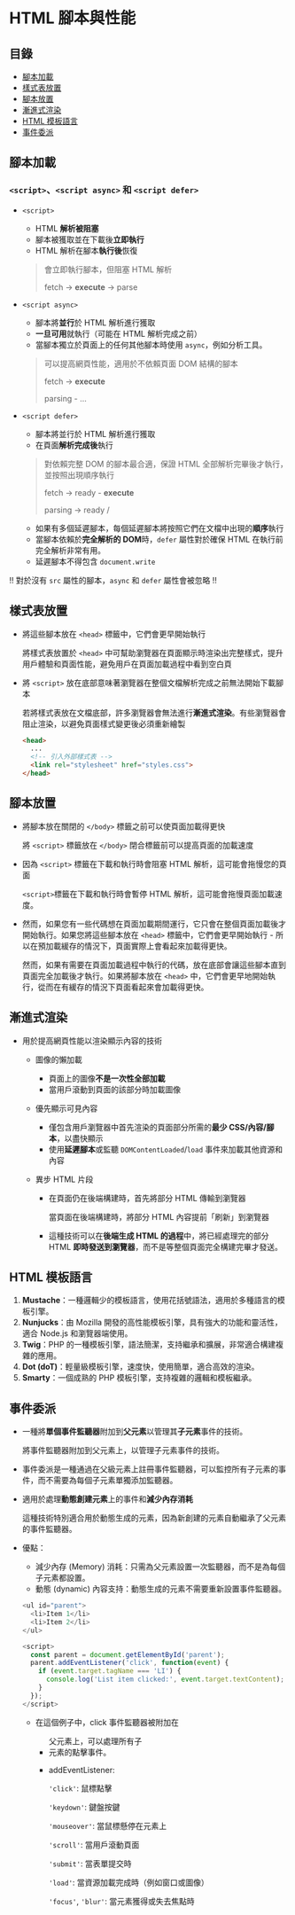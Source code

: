# HTML 腳本與性能

## 目錄
- [腳本加載](#腳本加載)
- [樣式表放置](#樣式表放置)
- [腳本放置](#腳本放置)
- [漸進式渲染](#漸進式渲染)
- [HTML 模板語言](#html-模板語言)
- [事件委派](#事件委派)

## 腳本加載

### `<script>`、`<script async>` 和 `<script defer>`

* `<script>` 
  * HTML **解析被阻塞**
  * 腳本被獲取並在下載後**立即執行**
  * HTML 解析在腳本**執行後**恢復

  > 會立即執行腳本，但阻塞 HTML 解析
  >
  > fetch -> **execute** -> parse

* `<script async>` 
  * 腳本將**並行**於 HTML 解析進行獲取
  * **一旦可用**就執行（可能在 HTML 解析完成之前）
  * 當腳本獨立於頁面上的任何其他腳本時使用 `async`，例如分析工具。

  > 可以提高網頁性能，適用於不依賴頁面 DOM 結構的腳本
  >
  > fetch   -> **execute**
  >
  > parsing - ...

* `<script defer>` 
  * 腳本將並行於 HTML 解析進行獲取
  * 在頁面**解析完成後**執行

  > 對依賴完整 DOM 的腳本最合適，保證 HTML 全部解析完畢後才執行，並按照出現順序執行
  >
  > fetch   -> ready - **execute**
  >
  > parsing -> ready /

  * 如果有多個延遲腳本，每個延遲腳本將按照它們在文檔中出現的**順序**執行
  * 當腳本依賴於**完全解析的 DOM**時，`defer` 屬性對於確保 HTML 在執行前完全解析非常有用。
  * 延遲腳本不得包含 `document.write`

!! 對於沒有 `src` 屬性的腳本，`async` 和 `defer` 屬性會被忽略 !!

## 樣式表放置

* 將這些腳本放在 `<head>` 標籤中，它們會更早開始執行

  將樣式表放置於 `<head>` 中可幫助瀏覽器在頁面顯示時渲染出完整樣式，提升用戶體驗和頁面性能，避免用戶在頁面加載過程中看到空白頁

* 將 `<script>` 放在底部意味著瀏覽器在整個文檔解析完成之前無法開始下載腳本

  若將樣式表放在文檔底部，許多瀏覽器會無法進行**漸進式渲染**。有些瀏覽器會阻止渲染，以避免頁面樣式變更後必須重新繪製

  ```html
  <head>
    ...
    <!-- 引入外部樣式表 -->
    <link rel="stylesheet" href="styles.css">
  </head>
  ```

## 腳本放置

* 將腳本放在關閉的 `</body>` 標籤之前可以使頁面加載得更快

  將 `<script>` 標籤放在 `</body>` 閉合標籤前可以提高頁面的加載速度

* 因為 `<script>` 標籤在下載和執行時會阻塞 HTML 解析，這可能會拖慢您的頁面

  `<script>`標籤在下載和執行時會暫停 HTML 解析，這可能會拖慢頁面加載速度。

* 然而，如果您有一些代碼想在頁面加載期間運行，它只會在整個頁面加載後才開始執行。如果您將這些腳本放在 `<head>` 標籤中，它們會更早開始執行 - 所以在預加載緩存的情況下，頁面實際上會看起來加載得更快。

  然而，如果有需要在頁面加載過程中執行的代碼，放在底部會讓這些腳本直到頁面完全加載後才執行。如果將腳本放在 `<head>` 中，它們會更早地開始執行，從而在有緩存的情況下頁面看起來會加載得更快。

## 漸進式渲染

* 用於提高網頁性能以渲染顯示內容的技術

  * 圖像的懶加載

    * 頁面上的圖像**不是一次性全部加載**
    * 當用戶滾動到頁面的該部分時加載圖像

  * 優先顯示可見內容

    * 僅包含用戶瀏覽器中首先渲染的頁面部分所需的**最少 CSS/內容/腳本**，以盡快顯示
    * 使用**延遲腳本**或監聽 `DOMContentLoaded`/`load` 事件來加載其他資源和內容

  * 異步 HTML 片段

    * 在頁面仍在後端構建時，首先將部分 HTML 傳輸到瀏覽器

      當頁面在後端構建時，將部分 HTML 內容提前「刷新」到瀏覽器

    * 這種技術可以在**後端生成 HTML 的過程**中，將已經處理完的部分 HTML **即時發送到瀏覽器**，而不是等整個頁面完全構建完畢才發送。

## HTML 模板語言

1. **Mustache**：一種邏輯少的模板語言，使用花括號語法，適用於多種語言的模板引擎。
2. **Nunjucks**：由 Mozilla 開發的高性能模板引擎，具有強大的功能和靈活性，適合 Node.js 和瀏覽器端使用。
3. **Twig**：PHP 的一種模板引擎，語法簡潔，支持繼承和擴展，非常適合構建複雜的應用。
4. **Dot (doT)**：輕量級模板引擎，速度快，使用簡單，適合高效的渲染。
5. **Smarty**：一個成熟的 PHP 模板引擎，支持複雜的邏輯和模板繼承。

## 事件委派

- 一種將**單個事件監聽器**附加到**父元素**以管理其**子元素**事件的技術。

  將事件監聽器附加到父元素上，以管理子元素事件的技術。

- 事件委派是一種通過在父級元素上註冊事件監聽器，可以監控所有子元素的事件，而不需要為每個子元素單獨添加監聽器。

- 適用於處理**動態創建元素**上的事件和**減少內存消耗**

  這種技術特別適合用於動態生成的元素，因為新創建的元素自動繼承了父元素的事件監聽器。

- 優點：

  - 減少內存 (Memory) 消耗：只需為父元素設置一次監聽器，而不是為每個子元素都設置。
  - 動態 (dynamic) 內容支持：動態生成的元素不需要重新設置事件監聽器。

  ```javascript
  <ul id="parent">
    <li>Item 1</li>
    <li>Item 2</li>
  </ul>
  
  <script>
    const parent = document.getElementById('parent');
    parent.addEventListener('click', function(event) { 
      if (event.target.tagName === 'LI') {
        console.log('List item clicked:', event.target.textContent);
      }
    });
  </script>
  ```

  * 在這個例子中，click 事件監聽器被附加在 <ul> 父元素上，可以處理所有子 <li> 元素的點擊事件。

  * addEventListener: 

    `'click'`: 鼠標點擊

    `'keydown'`: 鍵盤按鍵

    `'mouseover'`: 當鼠標懸停在元素上

    `'scroll'`: 當用戶滾動頁面

    `'submit'`: 當表單提交時

    `'load'`: 當資源加載完成時（例如窗口或圖像）

    `'focus'`, `'blur'`: 當元素獲得或失去焦點時 